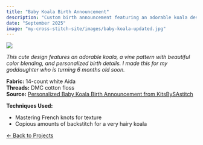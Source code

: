 ```yaml
---
title: "Baby Koala Birth Announcement"
description: "Custom birth announcement featuring an adorable koala design"
date: "September 2025"
image: "my-cross-stitch-site/images/baby-koala-updated.jpg"
---
```


![](../images/baby-koala-updated.jpg){.project-hero}

*This cute design features an adorable koala, a vine pattern with beautiful color blending, and personalized birth details. I made this for my goddaughter who is turning 6 months old soon.*

**Fabric:** 14-count white Aida  
**Threads:** DMC cotton floss  
**Source:** [Personalized Baby Koala Birth Announcement from KitsBySAstitch](https://www.etsy.com/listing/1718843406/personalized-birth-announcement-cross)

**Techniques Used:**

- Mastering French knots for texture
- Copious amounts of backstitch for a very hairy koala

[← Back to Projects](../projects.qmd)